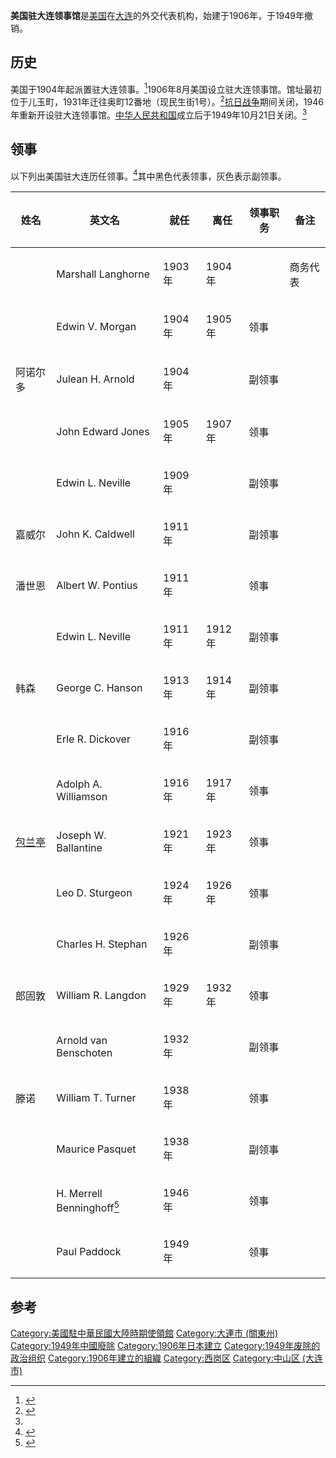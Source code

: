 '''美国驻大连领事馆'''是[[美国|美国]]在[[大连|大连]]的外交代表机构，始建于1906年，于1949年撤销。

== 历史 ==
美国于1904年起派置驻大连领事。<ref name="hg">{{cite book|title=《中美使領關係建制史 (1786-1994)》|author=黃剛|publisher=臺灣商務印書館|year=1995}}</ref>1906年8月美国设立驻大连领事馆。馆址最初位于儿玉町，1931年迁往奥町12番地（现民生街1号）。<ref>{{ja}}{{cite book|title=《続大連市史》|publisher=大連会}}</ref>[[抗日战争|抗日战争]]期间关闭，1946年重新开设驻大连领事馆。[[中华人民共和国|中华人民共和国]]成立后于1949年10月21日关闭。<ref name="hg" />

== 领事 ==
以下列出美国驻大连历任领事。<ref>{{en}}{{cite web|url=http://politicalgraveyard.com/geo/ZZ/CH-consuls.html|title=U.S. consular officials in China|publisher=''The Political Graveyard''|access-date=2011-08-31|archive-date=2021-04-19|archive-url=https://web.archive.org/web/20210419220504/https://politicalgraveyard.com/geo/ZZ/CH-consuls.html|dead-url=no}}</ref>其中黑色代表领事，灰色表示副领事。

{| class="wikitable" 
|- 
! 姓名
! 英文名
! 就任
! 离任
! 领事职务
! 备注
|- style="color:#777777"
| || Marshall Langhorne || 1903年 || 1904年 || || 商务代表
|-
| || Edwin V. Morgan || 1904年 || 1905年 || 领事 ||
|- style="color:#777777"
| 阿诺尔多 || Julean H. Arnold || 1904年 || || 副领事 ||
|-
| || John Edward Jones || 1905年 || 1907年 || 领事 ||
|- style="color:#777777"
| || Edwin L. Neville || 1909年 || || 副领事 ||
|- style="color:#777777"
| 嘉威尔 || John K. Caldwell || 1911年 || || 副领事 ||
|-
| 潘世恩 || Albert W. Pontius || 1911年 || || 领事 ||
|- style="color:#777777"
| || Edwin L. Neville || 1911年 || 1912年 || 副领事 ||
|- style="color:#777777"
| 韩森 || George C. Hanson || 1913年 || 1914年 || 副领事 ||
|- style="color:#777777"
| || Erle R. Dickover || 1916年 || || 副领事 ||
|-
| || Adolph A. Williamson || 1916年 || 1917年 || 领事 ||
|-
| [[包兰亭|包兰亭]] || Joseph W. Ballantine || 1921年 || 1923年 || 领事 ||
|-
| || Leo D. Sturgeon || 1924年 || 1926年 || 领事 ||
|- style="color:#777777"
| || Charles H. Stephan || 1926年 || || 副领事 ||
|-
| 郎固敦 || William R. Langdon || 1929年 || 1932年 || 领事 ||
|- style="color:#777777"
| || Arnold van Benschoten || 1932年 || || 副领事 ||
|-
| 滕诺 || William T. Turner || 1938年 || || 领事 ||
|- style="color:#777777"
| || Maurice Pasquet || 1938年 || || 副领事 ||
|-
| || H. Merrell Benninghoff<ref name="cwc">{{cite web|url=http://www.coldwarchina.org/show.aspx?info_lb=58&info_id=412&flag=6|title=美国档案|publisher=华东师范大学冷战国际史研究中心|access-date=2011-09-01|archive-date=2016-03-05|archive-url=https://web.archive.org/web/20160305024728/http://coldwarchina.org/show.aspx?flag=6&info_id=412&info_lb=58|dead-url=yes}}</ref> || 1946年 || || 领事 ||
|-
| || Paul Paddock || 1949年 || || 领事 ||
|}

==参考==
{{reflist}}

{{美国驻华使领馆}}

[[Category:美國駐中華民國大陸時期使領館|Category:美國駐中華民國大陸時期使領館]]

[[Category:大連市_(關東州)|Category:大連市 (關東州)]]
[[Category:1949年中國廢除|Category:1949年中國廢除]]
[[Category:1906年日本建立|Category:1906年日本建立]]
[[Category:1949年废除的政治组织|Category:1949年废除的政治组织]]
[[Category:1906年建立的組織|Category:1906年建立的組織]]
[[Category:西岗区|Category:西岗区]]
[[Category:中山区_(大连市)|Category:中山区 (大连市)]]
